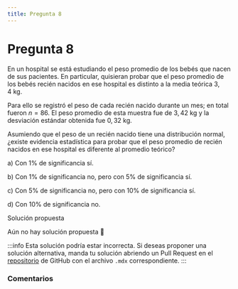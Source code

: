 ```yaml
---
title: Pregunta 8
---
```



# Pregunta 8

En un hospital se está estudiando el peso promedio de los bebés que nacen de sus pacientes. En particular, quisieran probar que el peso promedio de los bebés recién nacidos en ese hospital es distinto a la media teórica $3,4 \mathrm{~kg}$.

Para ello se registró el peso de cada recién nacido durante un mes; en total fueron $n=86$. El peso promedio de esta muestra fue de $3,42 \mathrm{~kg}$ y la desviación estándar obtenida fue $0,32 \mathrm{~kg}$.

Asumiendo que el peso de un recién nacido tiene una distribución normal, ¿existe evidencia estadística para probar que el peso promedio de recién nacidos en ese hospital es diferente al promedio teórico?

a) Con $1 \%$ de significancia sí.

b) Con $1 \%$ de significancia no, pero con $5 \%$ de significancia sí.

c) Con $5 \%$ de significancia no, pero con $10 \%$ de significancia sí.

d) Con $10 \%$ de significancia no.

<MDXDetails>
<summary>Solución propuesta</summary>

Aún no hay solución propuesta 🥲

:::info 
Esta solución podría estar incorrecta. Si deseas proponer una solución alternativa, manda tu solución abriendo
un Pull Request en el [repositorio](https://github.com/crow-rojas/apuntes-fundamentals/pulls) de GitHub con el archivo
`.mdx` correspondiente. 
:::

</MDXDetails>

### Comentarios

<Disqus
  url="https://crow-rojas.github.io/apuntes-fundamentals/docs/mathematics/probability-and-statistics/exercises/2019-1/p08"
  identifier="docs/mathematics/probability-and-statistics/exercises/2019-1/p08"
  title="2019-1 Probabilidades y Estadística - Pregunta 8"
/>
